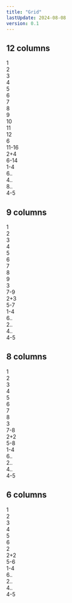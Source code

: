 ```yaml
---
title: "Grid"
lastUpdate: 2024-08-08
version: 0.1
---
```


## 12 columns

<div class="l_grid docs_grid" columns="12">
  <div class="l_cell">1</div>
  <div class="l_cell">2</div>
  <div class="l_cell">3</div>
  <div class="l_cell">4</div>
  <div class="l_cell">5</div>
  <div class="l_cell">6</div>
  <div class="l_cell">7</div>
  <div class="l_cell">8</div>
  <div class="l_cell">9</div>
  <div class="l_cell">10</div>
  <div class="l_cell">11</div>
  <div class="l_cell">12</div>
  <div class="l_cell"></div>
  <div class="l_cell" span="6">
    6
  </div>
  <div class="l_cell"></div>
  <div class="l_cell" span="11-12">
    11-16
  </div>
  <div class="l_cell" span="2+4">
    2+4
  </div>
  <div class="l_cell" span="6-12">
    6-14
  </div>
  <div class="l_cell" span="1-4">
    1-4
  </div>
  <div class="l_cell" span="6..">
    6..
  </div>
  <div class="l_cell" span="4..">
    4..
  </div>
  <div class="l_cell" span="8..">
    8..
  </div>
  <div class="l_cell" span="4-10">
    4-5
  </div>
</div>

## 9 columns

<div class="l_grid docs_grid" columns="9">
  <div class="l_cell">1</div>
  <div class="l_cell">2</div>
  <div class="l_cell">3</div>
  <div class="l_cell">4</div>
  <div class="l_cell">5</div>
  <div class="l_cell">6</div>
  <div class="l_cell">7</div>
  <div class="l_cell">8</div>
  <div class="l_cell">9</div>
  <div class="l_cell"></div>
  <div class="l_cell" span="3">
    3
  </div>
  <div class="l_cell"></div>
  <div class="l_cell" span="7-9">
    7-9
  </div>
  <div class="l_cell" span="2+3">
    2+3
  </div>
  <div class="l_cell" span="5-7">
    5-7
  </div>
  <div class="l_cell" span="1-4">
    1-4
  </div>
  <div class="l_cell" span="6..">
    6..
  </div>
  <div class="l_cell" span="2..">
    2..
  </div>
  <div class="l_cell" span="4..">
    4..
  </div>
  <div class="l_cell" span="4-5">
    4-5
  </div>
</div>

## 8 columns
<div class="l_grid docs_grid" columns="8">
  <div class="l_cell">1</div><div class="l_cell">2</div><div class="l_cell">3</div><div class="l_cell">4</div>
  <div class="l_cell">5</div><div class="l_cell">6</div><div class="l_cell">7</div><div class="l_cell">8</div>
  <div class="l_cell"></div>
  <div class="l_cell" span="3">3</div>
  <div class="l_cell"></div>
  <div class="l_cell" span="7-8">7-8</div>
  <div class="l_cell" span="2+2">2+2</div>
  <div class="l_cell" span="5-8">5-8</div>
  <div class="l_cell" span="1-4">1-4</div>
  <div class="l_cell" span="6..">6..</div>
  <div class="l_cell" span="2..">2..</div>
  <div class="l_cell" span="4..">4..</div>
  <div class="l_cell" span="4-5">4-5</div>
</div>

## 6 columns
<div class="l_grid docs_grid" columns="6">
  <div class="l_cell">1</div><div class="l_cell">2</div><div class="l_cell">3</div>
  <div class="l_cell">4</div><div class="l_cell">5</div><div class="l_cell">6</div>
  <div class="l_cell"></div>
  <div class="l_cell" span="2">2</div>
  <div class="l_cell"></div>
  <div class="l_cell"></div>
  <div class="l_cell" span="2+2">2+2</div>
  <div class="l_cell" span="5-6">5-6</div>
  <div class="l_cell" span="1-4">1-4</div>
  <div class="l_cell" span="6..">6..</div>
  <div class="l_cell" span="2..">2..</div>
  <div class="l_cell" span="4..">4..</div>
  <div class="l_cell" span="4-5">4-5</div>
</div>
